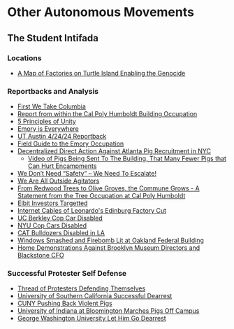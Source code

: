 # Other Autonomous Movements

## The Student Intifada

### Locations
- [A Map of Factories on Turtle Island Enabling the Genocide](http://u.osmfr.org/m/1019524/)

### Reportbacks and Analysis
- [First We Take Columbia](http://illwill.com/print/columbia)
- [Report from within the Cal Poly Humboldt Building Occupation](https://crimethinc.com/2024/04/23/report-from-within-the-cal-poly-humboldt-occupation-the-occupation-of-siemens-hall)
- [5 Principles of Unity](https://x.com/readytoescalate/status/1783264712781648295)
- [Emory is Everywhere](https://x.com/readytoescalate/status/1783492133657223299)
- [UT Austin 4/24/24 Reportback](https://crimethinc.com/2024/04/25/day-one-university-of-texas-austin-students-take-the-lawn-a-report)
- [Field Guide to the Emory Occupation](https://x.com/defendATLforest/status/1783880447946117461)
- [Decentralized Direct Action Against Atlanta Pig Recruitment in NYC](https://x.com/taliaotg/status/1784252763414667354?s=46)
  - [Video of Pigs Being Sent To The Building, That Many Fewer Pigs that Can Hurt Encampments](https://x.com/mfsgottenshook/status/1784248040645173702?s=46)
- [We Don’t Need “Safety” – We Need To Escalate!](https://itsgoingdown.org/we-dont-need-safety-we-need-to-escalate/)
- [We Are All Outside Agitators](https://haters.noblogs.org/files/2024/04/We-Are-All-Outside-Agitators-imposed.pdf)
- [From Redwood Trees to Olive Groves, the Commune Grows - A Statement from the Tree Occupation at Cal Poly Humboldt](https://cwc.im/CalPolyTreesit)
- [Elbit Investors Targetted](https://www.instagram.com/p/C7fFGfiOy63/?igsh=MTJ5ZHBwZzQ5eXZ1cA==)
- [Internet Cables of Leonardo's Edinburg Factory Cut](https://www.instagram.com/reel/C7hDhvvucDJ/?igsh=ZWQwam1wZmpzNGZx)
- [UC Berkley Cop Car Disabled](https://abolitionmedia.noblogs.org/post/2024/06/02/student-intifada-as-our-historical-duty-fulfill-it-or-betray-it/)
- [NYU Cop Cars Disabled](https://www.instagram.com/p/C7vCcgBNBCU/?igsh=dGs4c2VxeXA4eGZk)
- [CAT Bulldozers Disabled in LA](instagram.com/p/C8Cny2jOyg1)
- [Windows Smashed and Firebomb Lit at Oakland Federal Building](https://www.indybay.org/newsitems/2024/06/10/18867249.php)
- [Home Demonstrations Against Brooklyn Museum Directors and Blackstone CFO](https://x.com/taliaotg/status/1800932209194369213)

### Successful Protester Self Defense
- [Thread of Protesters Defending Themselves](https://x.com/joshuaphilll/status/1783617849984200867?s=46)
- [University of Southern California Successful Dearrest](https://x.com/angorellanah/status/1783210350089023942)
- [CUNY Pushing Back Violent Pigs](https://x.com/Cuny4P/status/1784489379634753543)
- [University of Indiana at Bloomington Marches Pigs Off Campus](https://x.com/readytoescalate/status/1784327062469161269)
- [George Washington University Let Him Go Dearrest](https://x.com/readytoescalate/status/1784789887327043743?s=46)